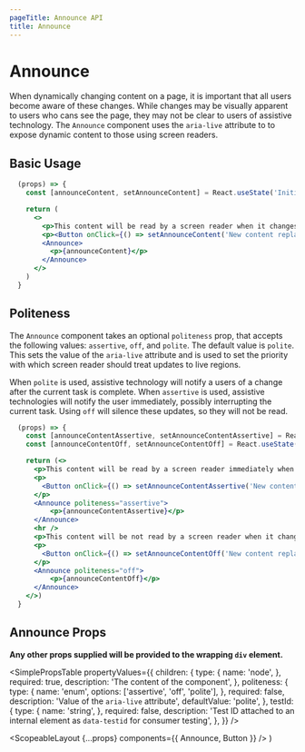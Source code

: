 ```yaml
---
pageTitle: Announce API
title: Announce
---
```



# Announce

When dynamically changing content on a page, it is important that all users become aware of these changes. While changes may be visually apparent to users who cans see the page,
they may not be clear to users of assistive technology. The `Announce` component uses the `aria-live` attribute to to expose dynamic content to those using screen readers.

## Basic Usage

```.jsx
  (props) => {
    const [announceContent, setAnnounceContent] = React.useState('Initial content');

    return (
      <>
        <p>This content will be read by a screen reader when it changes.</p>
        <p><Button onClick={() => setAnnounceContent('New content replacing the initial content')}>Update content</Button></p>
        <Announce>
          <p>{announceContent}</p>
        </Announce>
      </>
    )
  }
```

## Politeness

The `Announce` component takes an optional `politeness` prop, that accepts the following values: `assertive`, `off`, and `polite`. The default value is `polite`.
This sets the value of the `aria-live` attribute and is used to set the priority with which screen reader should treat updates to live regions.

When `polite` is used, assistive technology will notify a users of a change after the current task is complete. When `assertive` is used, assistive technologies will notify the user immediately,
possibly interrupting the current task. Using `off` will silence these updates, so they will not be read.

```.jsx
  (props) => {
    const [announceContentAssertive, setAnnounceContentAssertive] = React.useState('Initial assertive content');
    const [announceContentOff, setAnnounceContentOff] = React.useState('Initial off content');

    return (<>
      <p>This content will be read by a screen reader immediately when it changes.</p>
      <p>
        <Button onClick={() => setAnnounceContentAssertive('New content replacing the assertive initial content')}>Update assertive content</Button>
      </p>
      <Announce politeness="assertive">
          <p>{announceContentAssertive}</p>
      </Announce>
      <hr />
      <p>This content will be not read by a screen reader when it changes.</p>
      <p>
        <Button onClick={() => setAnnounceContentOff('New content replacing the off initial content')}>Update off content</Button>
      </p>
      <Announce politeness="off">
          <p>{announceContentOff}</p>
      </Announce>
    </>)
  }
```

## Announce Props

**Any other props supplied will be provided to the wrapping `div` element.**

<SimplePropsTable
  propertyValues={{
    children: {
      type: {
        name: 'node',
      },
      required: true,
      description: 'The content of the component',
    },
    politeness: {
      type: {
        name: 'enum',
        options: ['assertive', 'off', 'polite'],
      },
      required: false,
      description: 'Value of the `aria-live` attribute',
      defaultValue: 'polite',
    },
    testId: {
      type: {
        name: 'string',
      },
      required: false,
      description:
        'Test ID attached to an internal element as `data-testid` for consumer testing',
    },
  }}
/>

  <ScopeableLayout {...props} components={{ Announce, Button }} />
)
